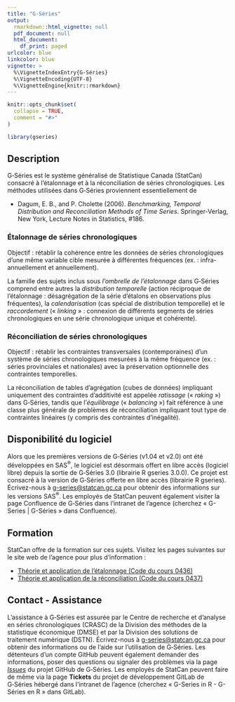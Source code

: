 ```yaml
---
title: "G-Séries"
output:
  rmarkdown::html_vignette: null
  pdf_document: null
  html_document:
    df_print: paged
urlcolor: blue
linkcolor: blue
vignette: >
  %\VignetteIndexEntry{G-Séries}
  %\VignetteEncoding{UTF-8}
  %\VignetteEngine{knitr::rmarkdown}
---
```


```r
knitr::opts_chunk$set(
  collapse = TRUE,
  comment = "#>"
)
```

```r
library(gseries)
```

## Description

G<span>&#8209;</span>Séries est le système généralisé de Statistique Canada (StatCan) consacré à l'étalonnage et à la réconciliation de séries chronologiques. Les méthodes utilisées dans G<span>&#8209;</span>Séries proviennent essentiellement de

* Dagum, E. B., and P. Cholette (2006). *Benchmarking, Temporal Distribution and Reconciliation Methods of Time Series*. Springer-Verlag, New York, Lecture Notes in Statistics, #186.

### Étalonnage de séries chronologiques
Objectif : rétablir la cohérence entre les données de séries chronologiques d'une même variable cible mesurée à différentes fréquences (ex. : infra-annuellement et annuellement). 

La famille des sujets inclus sous *l'ombrelle de l'étalonnage* dans G<span>&#8209;</span>Séries comprend entre autres la *distribution temporelle* (action réciproque de l'étalonnage : désagrégation de la série d'étalons en observations plus fréquentes), la *calendarisation* (cas spécial de distribution temporelle) et le *raccordement* (« *linking* » : connexion de différents segments de séries chronologiques en une série chronologique unique et cohérente).

### Réconciliation de séries chronologiques
Objectif : rétablir les contraintes transversales (contemporaines) d'un système de séries chronologiques mesurées à la même fréquence (ex. : séries provinciales et nationales) avec la préservation optionnelle des contraintes temporelles.

La réconciliation de tables d'agrégation (cubes de données) impliquant uniquement des contraintes d'additivité est appelée *ratissage* (« *raking* ») dans G<span>&#8209;</span>Séries, tandis que l'*équilibrage* (« *balancing* ») fait référence à une classe plus générale de problèmes de réconciliation impliquant tout type de contraintes linéaires (y compris des contraintes d'inégalité).


## Disponibilité du logiciel

Alors que les premières versions de G<span>&#8209;</span>Séries (v1.04 et v2.0) ont été développées en SAS^®^, le logiciel est désormais offert en libre accès (logiciel libre) depuis la sortie de G<span>&#8209;</span>Séries 3.0 (librairie R gseries 3.0.0). Ce projet est consacré à la version de G<span>&#8209;</span>Séries offerte en libre accès (librairie R gseries). Écrivez-nous à [g-series@statcan.gc.ca](mailto:g-series@statcan.gc.ca) pour obtenir des informations sur les versions SAS^®^. Les employés de StatCan peuvent également visiter la page Confluence de G<span>&#8209;</span>Séries dans l'intranet de l'agence (cherchez « G-Series | G-Séries » dans Confluence).


## Formation

StatCan offre de la formation sur ces sujets. Visitez les pages suivantes sur le site web de l'agence pour plus d'information :

* [Théorie et application de l’étalonnage (Code du cours 0436)](https://www.statcan.gc.ca/fr/formation/statistique/0436)
* [Théorie et application de la réconciliation (Code du cours 0437)](https://www.statcan.gc.ca/fr/formation/enquetes/0437)


## Contact - Assistance

L'assistance à G<span>&#8209;</span>Séries est assurée par le Centre de recherche et d’analyse en séries chronologiques (CRASC) de la Division des méthodes de la statistique économique (DMSE) et par la Division des solutions de traitement numérique (DSTN). Écrivez-nous à [g-series@statcan.gc.ca](mailto:g-series@statcan.gc.ca) pour obtenir des informations ou de l'aide sur l'utilisation de G<span>&#8209;</span>Séries. Les détenteurs d'un compte GitHub peuvent également demander des informations, poser des questions ou signaler des problèmes via la page [*Issues*](https://github.com/StatCan/gensol-gseries/issues) du projet GitHub de G<span>&#8209;</span>Séries. Les employés de StatCan peuvent faire de même via la page **Tickets** du projet de développement GitLab de G<span>&#8209;</span>Séries hébergé dans l'intranet de l'agence (cherchez « G-Series in R - G-Séries en R » dans GitLab).
